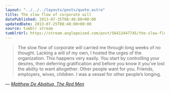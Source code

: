 ```yaml
---
layout: "../../../layouts/posts/quote.astro"
title: The slow flow of corporate will
datePublished: 2013-07-25T08:48:00+00:00
updatedDate: 2013-07-25T08:48:00+00:00
source: tumblr stream
tumblrUrl: https://stream.anglepoised.com/post/56412447745/the-slow-flow-of-corporate-will-carried-me-through
---
```


> The slow flow of corporate will carried me through long weeks of no thought. Lacking a will of my own, I hosted the urges of the organization. This happens very easily. You start by controlling your desires, then deferring gratification and before you know it you&rsquo;ve lost the ability to want altogether. Other people want for you. Friends, employers, wives, children. I was a vessel for other people&rsquo;s longing.

— <cite>[Matthew De Abaitua, _The Red Men_](https://www.goodreads.com/book/show/2263657.The_Red_Men)</cite>
